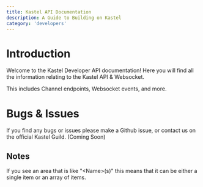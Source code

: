 ```yaml
---
title: Kastel API Documentation
description: A Guide to Building on Kastel
category: 'developers'
---
```


# Introduction

Welcome to the Kastel Developer API documentation! Here you will find all the information relating to the Kastel API & Websocket.

This includes Channel endpoints, Websocket events, and more.

# Bugs & Issues

If you find any bugs or issues please make a Github issue, or contact us on the official Kastel Guild. (Coming Soon)

## Notes

If you see an area that is like "&lt;Name&gt;(s)" this means that it can be either a single item or an array of items.